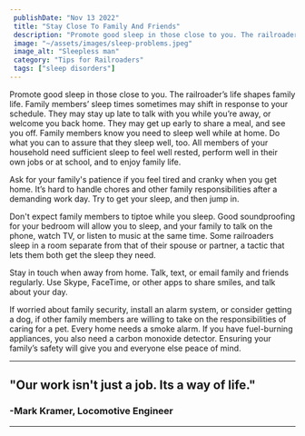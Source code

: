 ```yaml
---
 publishDate: "Nov 13 2022"
 title: "Stay Close To Family And Friends"
 description: "Promote good sleep in those close to you. The railroader’s life shapes family life."
 image: "~/assets/images/sleep-problems.jpeg"
 image_alt: "Sleepless man"
 category: "Tips for Railroaders"
 tags: ["sleep disorders"]
---
```


Promote good sleep in those close to you. The railroader’s life shapes family life. Family members’ sleep times sometimes may shift in response to your schedule. They may stay up late to talk with you while you’re away, or welcome you back home. They may get up early to share a meal, and see you off. Family members know you need to sleep well while at home. Do what you can to assure that they sleep well, too. All members of your household need sufficient sleep to feel well rested, perform well in their own jobs or at school, and to enjoy family life.

Ask for your family's patience if you feel tired and cranky when you get home. It’s hard to handle chores and other family responsibilities after a demanding work day. Try to get your sleep, and then jump in.

Don't expect family members to tiptoe while you sleep. Good soundproofing for your bedroom will allow you to sleep, and your family to talk on the phone, watch TV, or listen to music at the same time. Some railroaders sleep in a room separate from that of their spouse or partner, a tactic that lets them both get the sleep they need.

Stay in touch when away from home. Talk, text, or email family and friends regularly. Use Skype, FaceTime, or other apps to share smiles, and talk about your day.

If worried about family security, install an alarm system, or consider getting a dog, if other family members are willing to take on the responsibilities of caring for a pet. Every home needs a smoke alarm. If you have fuel-burning appliances, you also need a carbon monoxide detector. Ensuring your family’s safety will give you and everyone else peace of mind. 

----
## "Our work isn't just a job. Its a way of life." ##
### -Mark Kramer, Locomotive Engineer

----
